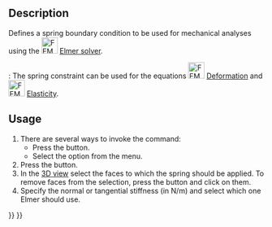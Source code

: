 <languages/>
<translate>

<!--T:1-->
{{Docnav
|[[FEM_ConstraintTie|Constraint tie]]
|[[FEM_ConstraintForce|Constraint force]]
|[[FEM_Workbench|FEM]]
|IconL=FEM_ConstraintTie.svg
|IconR=FEM_ConstraintForce.svg
|IconC=Workbench_FEM.svg
}}

<!--T:2-->
{{GuiCommandContainer|
{{GuiCommand
|Name=FEM ConstraintSpring
|MenuLocation=Model → Mechanical boundary conditions and loads → Spring
|Workbenches=[[FEM_Workbench|FEM]]
|Shortcut=
|Version=0.20
|SeeAlso=
}}
{{GuiCommandFemInfo
|Solvers=Elmer
}}
}}

==Description== <!--T:3-->

<!--T:6-->
Defines a spring boundary condition to be used for mechanical analyses using the [[Image:FEM_SolverElmer.svg|32px]] [[FEM_SolverElmer|Elmer solver]].

<!--T:8-->
{{Version|0.21}}: The spring constraint can be used for the equations [[Image:FEM_EquationDeformation.svg|32px]] [[FEM_EquationDeformation|Deformation]] and [[Image:FEM_EquationElasticity.svg|32px]] [[FEM_EquationElasticity|Elasticity]]. 

==Usage== <!--T:4-->

<!--T:7-->
# There are several ways to invoke the command:
#* Press the {{Button|[[Image:FEM_ConstraintSpring.svg|16px]] [[FEM_ConstraintSpring|Spring]]}} button.
#* Select the {{MenuCommand|Model → Mechanical boundary conditions and loads → [[Image:FEM_ConstraintSpring.svg|16px]] Spring}} option from the menu.
# Press the {{Button|Add}} button.
# In the [[3D_view|3D view]] select the faces to which the spring should be applied. To remove faces from the selection, press the {{Button|Remove}} button and click on them.
# Specify the normal or tangential stiffness (in N/m) and select which one Elmer should use.


<!--T:5-->
{{Docnav
|[[FEM_ConstraintTie|Constraint tie]]
|[[FEM_ConstraintForce|Constraint force]]
|[[FEM_Workbench|FEM]]
|IconL=FEM_ConstraintTie.svg
|IconR=FEM_ConstraintForce.svg
|IconC=Workbench_FEM.svg
}}

</translate>
{{FEM Tools navi{{#translation:}}}}
{{Userdocnavi{{#translation:}}}}